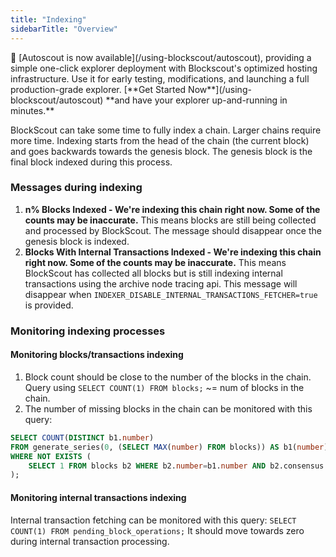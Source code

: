 ```yaml
---
title: "Indexing"
sidebarTitle: "Overview"
---
```


<Tip>
🚗 [Autoscout is now available](/using-blockscout/autoscout), providing a simple one-click explorer deployment with Blockscout's optimized hosting infrastructure. Use it for early testing, modifications, and launching a full production-grade explorer. [**Get Started Now**](/using-blockscout/autoscout) **and have your explorer up-and-running in minutes.**

</Tip>

BlockScout can take some time to fully index a chain. Larger chains require more time. Indexing starts from the head of the chain (the current block) and goes backwards towards the genesis block. The genesis block is the final block indexed during this process.

### Messages during indexing

1. **n% Blocks Indexed - We're indexing this chain right now. Some of the counts may be inaccurate.** This means blocks are still being collected and processed by BlockScout. The message should disappear once the genesis block is indexed.
2. **Blocks With Internal Transactions Indexed - We're indexing this chain right now. Some of the counts may be inaccurate.** This means BlockScout has collected all blocks but is still indexing internal transactions using the archive node tracing api. This message will disappear when `INDEXER_DISABLE_INTERNAL_TRANSACTIONS_FETCHER=true` is provided.

### Monitoring indexing processes

#### Monitoring blocks/transactions indexing

1. Block count should be close to the number of the blocks in the chain. Query using `SELECT COUNT(1) FROM blocks;` \~= num of blocks in the chain.
2. The number of missing blocks in the chain can be monitored with this query:

```sql
SELECT COUNT(DISTINCT b1.number)
FROM generate_series(0, (SELECT MAX(number) FROM blocks)) AS b1(number)
WHERE NOT EXISTS (
    SELECT 1 FROM blocks b2 WHERE b2.number=b1.number AND b2.consensus
);
```

#### Monitoring internal transactions indexing

Internal transaction fetching can be monitored with this query: `SELECT COUNT(1) FROM pending_block_operations;` It should move towards zero during internal transaction processing.


